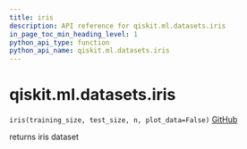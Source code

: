```yaml
---
title: iris
description: API reference for qiskit.ml.datasets.iris
in_page_toc_min_heading_level: 1
python_api_type: function
python_api_name: qiskit.ml.datasets.iris
---
```


<span id="qiskit-ml-datasets-iris" />

# qiskit.ml.datasets.iris

<span id="qiskit.ml.datasets.iris" />

`iris(training_size, test_size, n, plot_data=False)` [GitHub](https://github.com/qiskit-community/qiskit-aqua/tree/stable/0.8/qiskit/ml/datasets/iris.py "view source code")

returns iris dataset

